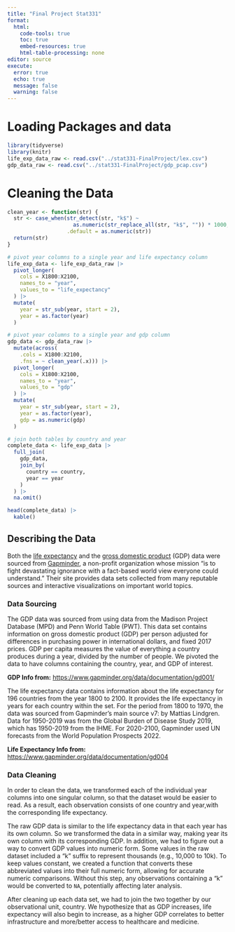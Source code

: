 ```yaml
---
title: "Final Project Stat331"
format: 
  html:
    code-tools: true
    toc: true
    embed-resources: true
    html-table-processing: none
editor: source
execute: 
  error: true
  echo: true
  message: false
  warning: false
---
```


# Loading Packages and data

```r
library(tidyverse)
library(knitr)
life_exp_data_raw <- read.csv("../stat331-FinalProject/lex.csv")
gdp_data_raw <- read.csv("../stat331-FinalProject/gdp_pcap.csv")
```

# Cleaning the Data

```r
clean_year <- function(str) {
  str <- case_when(str_detect(str, "k$") ~ 
                     as.numeric(str_replace_all(str, "k$", "")) * 1000, 
                   .default = as.numeric(str))
  return(str)
}
```

```r
# pivot year columns to a single year and life expectancy column
life_exp_data <- life_exp_data_raw |>
  pivot_longer(
    cols = X1800:X2100,
    names_to = "year",
    values_to = "life_expectancy"
  ) |>
  mutate(
    year = str_sub(year, start = 2),
    year = as.factor(year)
  )

# pivot year columns to a single year and gdp column
gdp_data <- gdp_data_raw |>
  mutate(across(
    .cols = X1800:X2100,
    .fns = ~ clean_year(.x))) |>
  pivot_longer(
    cols = X1800:X2100,
    names_to = "year",
    values_to = "gdp"
  ) |>
  mutate(
    year = str_sub(year, start = 2),
    year = as.factor(year),
    gdp = as.numeric(gdp)
  )

# join both tables by country and year
complete_data <- life_exp_data |>
  full_join(
    gdp_data,
    join_by(
      country == country,
      year == year
    )
  ) |> 
  na.omit()

head(complete_data) |>
  kable()

```

## Describing the Data

Both the [life expectancy](https://www.gapminder.org/data/) and the [gross domestic product](https://www.gapminder.org/data/) (GDP) data were sourced from [Gapminder](https://www.gapminder.org/about/about-gapminder/), a non-profit organization whose mission “is to fight devastating ignorance with a fact-based world view everyone could understand.” Their site provides data sets collected from many reputable sources and interactive visualizations on important world topics.

### Data Sourcing

The GDP data was sourced from using data from the Madison Project Database (MPD) and Penn World Table (PWT). This data set contains information on gross domestic product (GDP) per person adjusted for differences in purchasing power in international dollars, and fixed 2017 prices. GDP per capita measures the value of everything a country produces during a year, divided by the number of people. We pivoted the data to have columns containing the country, year, and GDP of interest.

**GDP Info from:** [https://www.gapminder.org/data/documentation/gd001/](https://www.gapminder.org/data/documentation/gd001/)

The life expectancy data contains information about the life expectancy for 196 countries from the year 1800 to 2100. It provides the life expectancy in years for each country within the set. For the period from 1800 to 1970, the data was sourced from Gapminder’s main source v7: by Mattias Lindgren. Data for 1950-2019 was from the Global Burden of Disease Study 2019, which has 1950-2019 from the IHME. For 2020-2100, Gapminder used UN forecasts from the World Population Prospects 2022.

**Life Expectancy Info from:** [https://www.gapminder.org/data/documentation/gd004](https://www.gapminder.org/data/documentation/gd004)

### Data Cleaning

In order to clean the data, we transformed each of the individual year columns into one singular column, so that the dataset would be easier to read. As a result, each observation consists of one country and year,with the corresponding life expectancy.

The raw GDP data is similar to the life expectancy data in that each year has its own column. So we transformed the data in a similar way, making year its own column with its corresponding GDP. In addition, we had to figure out a way to convert GDP values into numeric form. Some values in the raw dataset included a “k” suffix to represent thousands (e.g., 10,000 to 10k). To keep values constant, we created a function that converts these abbreviated values into their full numeric form, allowing for accurate numeric comparisons. Without this step, any observations containing a “k” would be converted to `NA`, potentially affecting later analysis.

After cleaning up each data set, we had to join the two together by our observational unit, country. We hypothesize that as GDP increases, life expectancy will also begin to increase, as a higher GDP correlates to better infrastructure and more/better access to healthcare and medicine.

